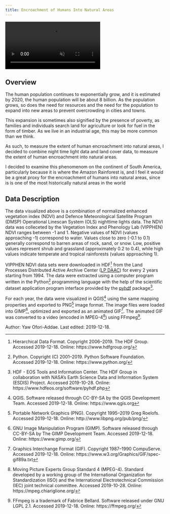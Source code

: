 ```yaml
---
title: Encroachment of Humans Into Natural Areas
---
```


<!-- VIDEO ON LOOP: see styles.css for formatting -->
<div class="video-wrapper">
  <video id="oforiaddaevideo" controls preload="true" autoplay loop muted>
    <source src="https://drdavis.space/teaching/ds/sdd/media/2019/12/encroachment.mp4" type="video/mp4" >
  </video>
</div>

## Overview
The human population continues to exponentially grow, and it is estimated by 2020, the human population will be about 8 billion. As the population grows, so does the need for resources and the need for the population to expand into new areas to prevent overcrowding in cities and towns.

This expansion is sometimes also signified by the presence of poverty, as families and individuals search land for agriculture or look for fuel in the form of timber. As we live in an industrial age, this may be more common than we think.

As such, to measure the extent of human encroachment into natural areas, I decided to combine night time light data and land cover data, to measure the extent of human encroachment into natural areas.

I decided to examine this phenomenom on the continent of South America, particularly because it is where the Amazon Rainforest is, and I feel it would be a great proxy for the encroachment of humans into natural areas, since is is one of the most historically natural areas in the world

## Data Description
The data visualized above is a combination of normalized enhanced vegetation index (NDVI) and Defence Meteorological Satellite Program (DMSP) Operational Linescan System (OLS) nighttime lights data. The NDVI data was colleceted by the Vegetation Index and Phenology Lab (VIPPHEN)
NDVI ranges between -1 and 1. Negative values of NDVI (values approaching -1) correspond to water. Values close to zero (-0.1 to 0.1) generally correspond to barren areas of rock, sand, or snow. Low, positive values represent shrub and grassland (approximately 0.2 to 0.4), while high values indicate temperate and tropical rainforests (values approaching 1).

VIPPHEN NDVI data sets were downloaded in HDF[^hdf] from the Land Processes Distributed Active Archive Center ([LP DAAC](https://lpdaac.usgs.gov/)) for every 2 years starting from 1994.
The data were extracted using a computer program written in the Python[^python] programming language with the help of the scientific dataset application program interface provided by the [pyhdf](http://fhs.github.io/pyhdf/) package[^pyhdf].

For each year, the data were visualized in QGIS[^qgis] using the same mapping properties and exported to PNG[^png] image format.
The image files were loaded into GIMP[^gimp], optimized and exported as an animated GIF[^gif].
The animated GIF was converted to a video (encoded in MPEG-4[^mpeg4]) using FFmpeg[^ffmpeg].

<div class="credit-line">
Author: Yaw Ofori-Addae.
Last edited: 2019-12-18.
</div>

[^ffmpeg]: FFmpeg is a trademark of Fabrice Bellard. Software released under GNU LGPL 2.1. Accessed 2019-12-18. Online: https://ffmpeg.org/
[^gif]: Graphics Interchange Format (GIF). Copyright 1987--1990 CompuServe. Accessed 2019-12-18. Online: https://www.w3.org/Graphics/GIF/spec-gif89a.txt
[^gimp]: GNU Image Manipulation Program (GIMP). Software released through CC-BY-SA by The GIMP Development Team. Accessed 2019-12-18. Online: https://www.gimp.org/
[^hdf]: Hierarchical Data Format. Copyright 2006--2019. The HDF Group. Accessed 2019-12-18. Online: https://www.hdfgroup.org/
[^mpeg4]: Moving Picture Experts Group Standard 4 (MPEG-4). Standard developed by a working group of the International Organization for Standardization (ISO) and the International Electrotechnical Commission (IEC) joint technical committee. Accessed 2019-10-28. Online: https://mpeg.chiariglione.org/
[^png]: Portable Network Graphics (PNG). Copyright 1995--2019 Greg Roelofs. Accessed 2019-12-18. Online: http://www.libpng.org/pub/png/
[^pyhdf]: HDF - EOS Tools and Information Center. The HDF Group in collaboration with NASA's Earth Science Data and Information System (ESDIS) Project. Accessed 2019-10-28. Online: https://www.hdfeos.org/software/pyhdf.php
[^python]: Python. Copyright (C) 2001--2019. Python Software Foundation. Accessed 2019-12-18. Online: https://www.python.org/
[^qgis]: QGIS. Software released through CC-BY-SA by the QGIS Development Team. Accessed 2019-12-18. Online: https://www.qgis.org
